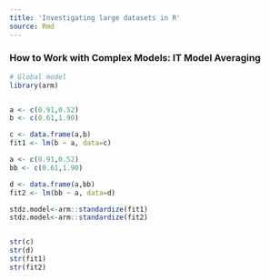 ```yaml
---
title: 'Investigating large datasets in R'
source: Rmd
---
```


### How to Work with Complex Models: IT Model Averaging

```r
# Global model
library(arm)


a <- c(0.91,0.52)
b <- c(0.61,1.90)

c <- data.frame(a,b)
fit1 <- lm(b ~ a, data=c)

a <- c(0.91,0.52)
bb <- c(0.61,1.90)

d <- data.frame(a,bb)
fit2 <- lm(bb ~ a, data=d)

stdz.model<-arm::standardize(fit1)
stdz.model<-arm::standardize(fit2)


str(c)
str(d)
str(fit1)
str(fit2)

```
